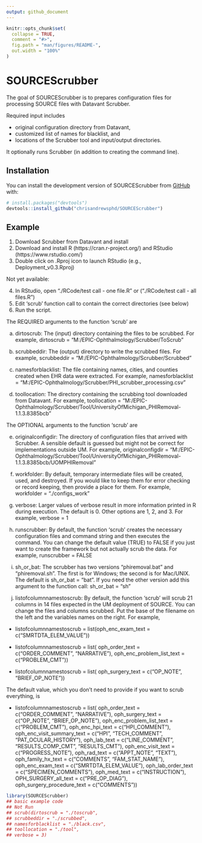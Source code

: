 ```yaml
---
output: github_document
---
```


<!-- README.md is generated from README.Rmd. Please edit that file -->

```r
knitr::opts_chunk$set(
  collapse = TRUE,
  comment = "#>",
  fig.path = "man/figures/README-",
  out.width = "100%"
)
```

# SOURCEScrubber

<!-- badges: start -->
<!-- badges: end -->

The goal of SOURCEScrubber is to prepares configuration files for processing SOURCE files with Datavant Scrubber.

Required input includes

* original configuration directory from Datavant,
* customized list of names for blacklist, and
* locations of the Scrubber tool and input/output directories.

It optionally runs Scrubber (in addition to creating the command line).

## Installation

You can install the development version of SOURCEScrubber from [GitHub](https://github.com/) with:

``` r
# install.packages("devtools")
devtools::install_github("chrisandrewsphd/SOURCEScrubber")
```

## Example

1. Download Scrubber from Datavant and install
2. Download and install R (https://cran.r-project.org/) and RStudio (https://www.rstudio.com/)
3. Double click on .Rproj icon to launch RStudio (e.g., Deployment_v0.3.Rproj)

Not yet available:

4. In RStudio, open "./RCode/test call - one file.R" or ("./RCode/test call - all files.R")
5. Edit 'scrub' function call to contain the correct directories (see below)
6. Run the script.

The REQUIRED arguments to the function 'scrub' are

a. dirtoscrub:
The (input) directory containing the files to be scrubbed. For example,
dirtoscrub = "M:/EPIC-Ophthalmology/Scrubber/ToScrub"

b. scrubbeddir:
The (output) directory to write the scrubbed files. For example,
scrubbeddir = "M:/EPIC-Ophthalmology/Scrubber/Scrubbed"

c. namesforblacklist:
The file containing names, cities, and counties created when EHR data were extracted. For example,
namesforblacklist = "M:/EPIC-Ophthalmology/Scrubber/PHI_scrubber_processing.csv"

d. toollocation:
The directory containing the scrubbing tool downloaded from Datavant. For example,
toollocation = "M:/EPIC-Ophthalmology/Scrubber/Tool/UniversityOfMichigan_PHIRemoval-1.1.3.8385bcb"

The OPTIONAL arguments to the function 'scrub' are

e. originalconfigdir:
The directory of configuration files that arrived with Scrubber. A sensible default is guessed but might not be correct for implementations outside UM. For example,
originalconfigdir = "M:/EPIC-Ophthalmology/Scrubber/Tool/UniversityOfMichigan_PHIRemoval-1.1.3.8385bcb/UOMPHIRemoval"

f. workfolder:
By default, temporary intermediate files will be created, used, and destroyed.  If you would like to keep them for error checking or record keeping, then provide a place for them. For example,
workfolder = "./configs_work"

g. verbose:
Larger values of verbose result in more information printed in R during execution.  The default is 0. Other options are 1, 2, and 3. For example,
verbose = 1

h. runscrubber:
By default, the function 'scrub' creates the necessary configuration files and command string and then executes the command. You can change the default value (TRUE) to FALSE if you just want to create the framework but not actually scrub the data. For example,
runscrubber = FALSE

i. sh_or_bat:
The scrubber has two versions "phiremoval.bat" and "phiremoval.sh".   The first is for Windows; the second is for Mac/UNIX.  The default is sh_or_bat = "bat".  If you need the other version add this argument to the function call:
sh_or_bat = "sh"

j. listofcolumnnamestoscrub:
By default, the function 'scrub' will scrub 21 columns in 14 files expected in the UM deployment of SOURCE. You can change the files and columns scrubbed. Put the base of the filename on the left and the variables names on the right. For example,

* listofcolumnnamestoscrub = list(oph_enc_exam_text = c("SMRTDTA_ELEM_VALUE"))

* listofcolumnnamestoscrub = list(
  oph_order_text = c("ORDER_COMMENT", "NARRATIVE"),
  oph_enc_problem_list_text = c("PROBLEM_CMT"))

* listofcolumnnamestoscrub = list(
  oph_surgery_text = c("OP_NOTE", "BRIEF_OP_NOTE"))

The default value, which you don't need to provide if you want to scrub everything, is

* listofcolumnnamestoscrub = list(
  oph_order_text = c("ORDER_COMMENT", "NARRATIVE"),
  oph_surgery_text = c("OP_NOTE", "BRIEF_OP_NOTE"),
  oph_enc_problem_list_text = c("PROBLEM_CMT"),
  oph_enc_hpi_text = c("HPI_COMMENT"),
  oph_enc_visit_summary_text = c("HPI", "TECH_COMMENT", "PAT_OCULAR_HISTORY"),
  oph_lab_text = c("LINE_COMMENT", "RESULTS_COMP_CMT", "RESULTS_CMT"),
  oph_enc_visit_text = c("PROGRESS_NOTE"),
  oph_rad_text = c("APPT_NOTE", "TEXT"),
  oph_family_hx_text = c("COMMENTS", "FAM_STAT_NAME"),
  oph_enc_exam_text = c("SMRTDTA_ELEM_VALUE"),
  oph_lab_order_text = c("SPECIMEN_COMMENTS"),
  oph_med_text = c("INSTRUCTION"),
  OPH_SURGERY_all_text = c("PRE_OP_DIAG"),
  oph_surgery_procedure_text = c("COMMENTS"))


```r
library(SOURCEScrubber)
## basic example code
## Not Run
## scrub(dirtoscrub = "./toscrub",
## scrubbeddir = "./scrubbed",
## namesforblacklist = "./black.csv",
## toollocation = "./tool",
## verbose = 3)
```
